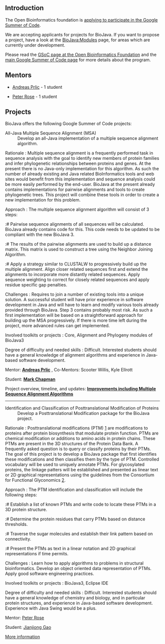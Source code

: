 == Introduction ==

The Open Bioinformatics foundation is [http://www.open-bio.org/wiki/Google_Summer_of_Code applying to participate in the Google Summer of Code].

We are accepting applicants for projects for BioJava. If you want to propose a project, have a look at the [[BioJava:Modules]] page, for areas which are currently under development.

Please read the [http://www.open-bio.org/wiki/Google_Summer_of_Code GSoC page at the Open Bioinformatics Foundation] and the [http://code.google.com/soc main Google Summer of Code page] for more details about the program.

== Mentors ==

* [[Andreas_Prlic | Andreas Prlic]] - 1 student

* [http://www.linkedin.com/in/peterrose Peter Rose] - 1 student

== Projects ==

BioJava offers the following Google Summer of Code projects:

;All-Java Multiple Sequence Alignment (MSA)
:Develop an all-Java implementation of a multiple sequence alignment algorithm.  

; Rationale : Multiple sequence alignment is a frequently performed task in sequence analysis with the goal to identify new members of protein families and infer phylogenetic relationships between proteins and genes. At the present there is no Java-only implementation for this algorithm. As such the number of already existing and Java related BioInformatics tools and web sites would benefit from this implementation and sequence analysis could be more easily performed by the end-user.   BioJava at the present already contains implementations for pairwise alignments and tools to create phylogenetic trees. This project will combine these tools in order to create a new implementation for this  problem.
 
; Approach : The multiple sequence alignment algorithm will consist of 3 steps: 

:# Pairwise sequence alignments of all sequences will be calculated.  BioJava already contains code for this. This code needs to be updated to be compliant with the new BioJava 3.
:# The results of the pairwise alignments are used to build up a distance matrix. This matrix is used to construct a tree using the Neighbor Joining Algorithm.
:# Apply a strategy similar to CLUSTALW to progressively build up the multiple alignment. Align closer related sequences first and extend the alignments to incorporate more distantly related sequences. Apply sequence weighting to correct for closely related sequences and apply residue specific gap penalties.

; Challenges : Requires to join a number of existing tools into a unique solution. A successful student will have prior experience in software development in Java and will have to learn and modify various tools already provided through BioJava. Step 3 contains probably most risk. As such a first implementation will be based on a straightforward  approach for building up the MSA progressively. If there is more time left during the project, more advanced rules can get implemented.

; Involved toolkits or projects : Core, Alignment and Phylogeny modules of BioJava3

; Degree of difficulty and needed skills : Difficult. Interested students should have a general knowledge of alignment algorithms and experience in Java-based software development.

; Mentor: '''[[Andreas_Prlic | Andreas Prlic]]''' , Co-Mentors: Scooter Willis, Kyle Ellrott

; Student: '''[[Mark Chapman]]'''

; Project overview, timeline, and updates: '''[[GSoC:MSA | Improvements including Multiple Sequence Alignment Algorithms]]'''

----


;Identification and Classification of Posttranslational Modification of Proteins
:Develop a Posttranslational Modification package for the BioJava project.

; Rationale : Posttranslational modifications (PTM) [http://en.wikipedia.org/wiki/Posttranslational_modification] are modifications to proteins after protein biosynthesis that modulate protein function. PTMs are chemical modification or additions to amino acids in protein chains. These PTMs are present in the 3D structures of the Protein Data Bank. A frequently asked question is to query or classify proteins by their PTMs. The goal of this project is to develop a BioJava package that first identifies these modifications and then classifies them by the type of PTM. Controlled vocabulary will be used to uniquely annotate PTMs. For glycosylated proteins, the linkage patters will be established and presented as linear text or 2D graphical representations using the guidelines from the Consortium for Functional Glyconomics [http://www.functionalglycomics.org/static/consortium/Nomenclature.shtml]. 

; Approach : The PTM identification and classification will include the following steps:

:# Establish a list of known PTMs and write code to locate these PTMs in a 3D protein structure.
:# Determine the protein residues that carry PTMs based on distance thresholds.
:# Traverse the sugar molecules and establish their link pattern based on connectivity.
:# Present the PTMs as text in a linear notation and 2D graphical representations if time permits.

; Challenges : Learn how to apply algorithms to problems in structural bioinformatics. Develop an object oriented data representation of PTMs. Apply good software engineering practices.

; Involved toolkits or projects : BioJava3, Eclipse IDE

; Degree of difficulty and needed skills : Difficult. Interested students should have a general knowledge of chemistry and biology, and in particular protein structures, and experience in Java-based software development. Experience with Java Swing would be a plus.

; Mentor: [http://www.linkedin.com/in/peterrose Peter Rose]

; Student: [[Jianjiong Gao]]

; [[GSoC:PTM|More information]]
